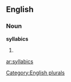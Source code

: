 
==English==

===Noun===
'''syllabics'''

# {{plural of|[[syllabic]]}}

[[Category:English plurals]]

[[ar:syllabics]]